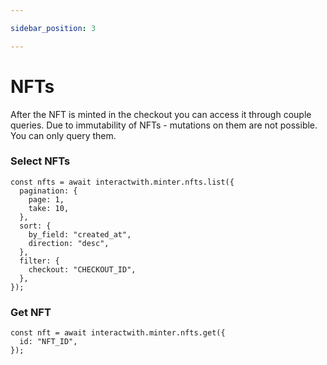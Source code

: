 ```yaml
---

sidebar_position: 3

---
```



# NFTs

After the NFT is minted in the checkout you can access it through couple queries. Due to immutability of NFTs - mutations on them are not possible. You can only query them. 

### Select NFTs

<Tabs>
<TabItem value="js" label="JavaScript">
<JsExample>

```
const nfts = await interactwith.minter.nfts.list({
  pagination: {
    page: 1,
    take: 10,
  },
  sort: {
    by_field: "created_at",
    direction: "desc",
  },
  filter: {
    checkout: "CHECKOUT_ID",
  },
});
```

</JsExample>
</TabItem>
<TabItem value="gql" label="GraphQL">
<GqlExample resource="DassetsNft" method="select"/>
</TabItem>
</Tabs>

### Get NFT

<Tabs>
<TabItem value="js" label="JavaScript">
<JsExample>

```
const nft = await interactwith.minter.nfts.get({
  id: "NFT_ID",
});
```

</JsExample>
</TabItem>
<TabItem value="gql" label="GraphQL">
<GqlExample resource="DassetsNft" method="get"/>
</TabItem>

</Tabs>
